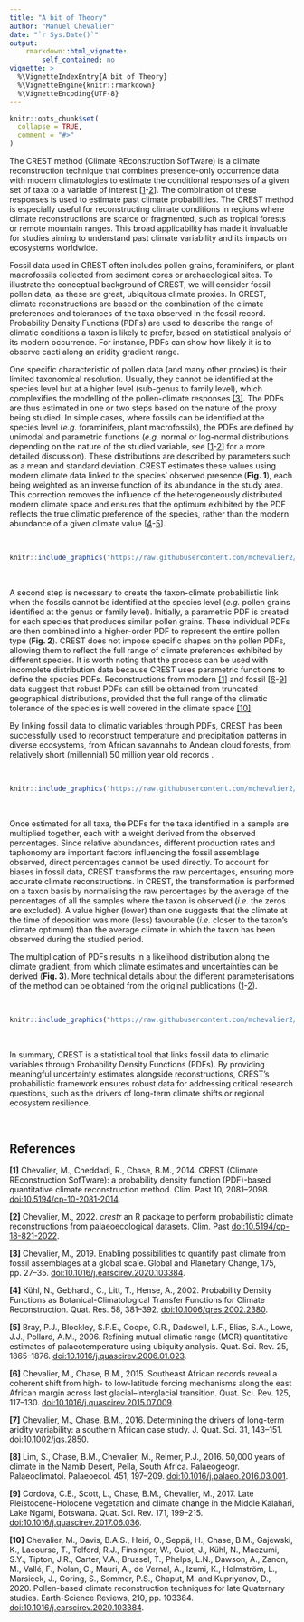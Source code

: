 ```yaml
---
title: "A bit of Theory"
author: "Manuel Chevalier"
date: "`r Sys.Date()`"
output:
    rmarkdown::html_vignette:
        self_contained: no
vignette: >
  %\VignetteIndexEntry{A bit of Theory}
  %\VignetteEngine{knitr::rmarkdown}
  %\VignetteEncoding{UTF-8}
---
```


```r
knitr::opts_chunk$set(
  collapse = TRUE,
  comment = "#>"
)
```

The CREST method (Climate REconstruction SofTware) is a climate reconstruction technique that combines presence-only occurrence data with modern climatologies to estimate the conditional responses of a given set of taxa to a variable of interest [[1](#chevalier_2014)-[2](#chevalier2022)]. The combination of these responses is used to estimate past climate probabilities. The CREST method is especially useful for reconstructing climate conditions in regions where climate reconstructions are scarce or fragmented, such as tropical forests or remote mountain ranges. This broad applicability has made it invaluable for studies aiming to understand past climate variability and its impacts on ecosystems worldwide.


Fossil data used in CREST often includes pollen grains, foraminifers, or plant macrofossils collected from sediment cores or archaeological sites. To illustrate the conceptual background of CREST, we will consider fossil pollen data, as these are great, ubiquitous climate proxies. In CREST, climate reconstructions are based on the combination of the climate preferences and tolerances of the taxa observed in the fossil record. Probability Density Functions (PDFs) are used to describe the range of climatic conditions a taxon is likely to prefer, based on statistical analysis of its modern occurrence. For instance, PDFs can show how likely it is to observe cacti along an aridity gradient range.

One specific characteristic of pollen data (and many other proxies) is their limited taxonomical resolution. Usually, they cannot be identified at the species level but at a higher level (sub-genus to family level), which complexifies the modelling of the pollen-climate responses [[3]](#chevalier2019). The PDFs are thus estimated in one or two steps based on the nature of the proxy being studied. In simple cases, where fossils can be identified at the species level (*e.g.* foraminifers, plant macrofossils), the PDFs are defined by unimodal and parametric functions (*e.g.* normal or log-normal distributions depending on the nature of the studied variable, see [[1](#chevalier_2014)-[2](#chevalier2021)] for a more detailed discussion). These distributions are described by parameters such as a mean and standard deviation. CREST estimates these values using modern climate data linked to the species’ observed presence (**Fig. 1**), each being weighted as an inverse function of its abundance in the study area. This correction removes the influence of the heterogeneously distributed modern climate space and ensures that the optimum exhibited by the PDF reflects the true climatic preference of the species, rather than the modern abundance of a given climate value [[4](#kuhl2002)-[5](#bray2006)].

<br >

```r
knitr::include_graphics("https://raw.githubusercontent.com/mchevalier2/crestr/master/docs/articles/theory_files/figure-html/crest-01.png")
```

<br >

A second step is necessary to create the taxon-climate probabilistic link when the fossils cannot be identified at the species level (*e.g.* pollen grains identified at the genus or family level). Initially, a parametric PDF is created for each species that produces similar pollen grains. These individual PDFs are then combined into a higher-order PDF to represent the entire pollen type (**Fig. 2**). CREST does not impose specific shapes on the pollen PDFs, allowing them to reflect the full range of climate preferences exhibited by different species. It is worth noting that the process can be used with incomplete distribution data because CREST uses parametric functions to define the species PDFs. Reconstructions from modern [[1]](#chevalier_2014) and fossil [[6](#cc15)-[9](#cordova2017)] data suggest that robust PDFs can still be obtained from truncated geographical distributions, provided that the full range of the climatic tolerance of the species is well covered in the climate space [[10]](#chevalier2020).


By linking fossil data to climatic variables through PDFs, CREST has been successfully used to reconstruct temperature and precipitation patterns in diverse ecosystems, from African savannahs to Andean cloud forests, from relatively short (millennial) 50 million year old records .

<br >

```r
knitr::include_graphics("https://raw.githubusercontent.com/mchevalier2/crestr/master/docs/articles/theory_files/figure-html/crest-02.png")
```

<br >

Once estimated for all taxa, the PDFs for the taxa identified in a sample are multiplied together, each with a weight derived from the observed percentages. Since relative abundances, different production rates and taphonomy are important factors influencing the fossil assemblage observed, direct percentages cannot be used directly. To account for biases in fossil data, CREST transforms the raw percentages, ensuring more accurate climate reconstructions. In CREST, the transformation is performed on a taxon basis by normalising the raw percentages by the average of the percentages of all the samples where the taxon is observed (_i.e._ the zeros are excluded). A value higher (lower) than one suggests that the climate at the time of deposition was more (less) favourable (_i.e._ closer to the taxon's climate optimum) than the average climate in which the taxon has been observed during the studied period.

The multiplication of PDFs results in a likelihood distribution along the climate gradient, from which climate estimates and uncertainties can be derived (**Fig. 3**). More technical details about the different parameterisations of the method can be obtained from the original publications ([1](#chevalier_2014)-[2](#chevalier2021)).

<br >

```r
knitr::include_graphics("https://raw.githubusercontent.com/mchevalier2/crestr/master/docs/articles/theory_files/figure-html/crest-03.png")
```

<br >

In summary, CREST is a statistical tool that links fossil data to climatic variables through Probability Density Functions (PDFs). By providing meaningful uncertainty estimates alongside reconstructions, CREST’s probabilistic framework ensures robust data for addressing critical research questions, such as the drivers of long-term climate shifts or regional ecosystem resilience.


<br >

## References {#ref}

**[1]** <a id="chevalier_2014"></a> Chevalier, M., Cheddadi, R., Chase, B.M., 2014. CREST (Climate REconstruction SofTware): a probability density function (PDF)-based quantitative climate reconstruction method. Clim. Past 10, 2081–2098. [doi:10.5194/cp-10-2081-2014](https://www.doi.org/10.5194/cp-10-2081-2014){target="_blank"}.

**[2]** <a id="chevalier2022"></a> Chevalier, M., 2022. _crestr_ an R package to perform probabilistic climate reconstructions from palaeoecological datasets. Clim. Past [doi:10.5194/cp-18-821-2022](https://www.doi.org/10.5194/cp-18-821-2022){target="_blank"}.

**[3]** <a id="chevalier2019"></a> Chevalier, M., 2019. Enabling possibilities to quantify past climate from fossil assemblages at a global scale. Global and Planetary Change, 175, pp. 27–35. [doi:10.1016/j.earscirev.2020.103384](https://www.doi.org/10.1016/j.earscirev.2020.103384){target="_blank"}.

**[4]** <a id="kuhl2002"></a> Kühl, N., Gebhardt, C., Litt, T., Hense, A., 2002. Probability Density Functions as Botanical-Climatological Transfer Functions for Climate Reconstruction. Quat. Res. 58, 381–392. [doi:10.1006/qres.2002.2380](https://www.sciencedirect.com/science/article/abs/pii/S003358940292380X){target="_blank"}.

**[5]** <a id="bray2006"></a> Bray, P.J., Blockley, S.P.E., Coope, G.R., Dadswell, L.F., Elias, S.A., Lowe, J.J., Pollard, A.M., 2006. Refining mutual climatic range (MCR) quantitative estimates of palaeotemperature using ubiquity analysis. Quat. Sci. Rev. 25, 1865–1876. [doi:10.1016/j.quascirev.2006.01.023](https://www.doi.org/10.1016/j.quascirev.2006.01.023){target="_blank"}.

**[6]** <a id="cc15"></a> Chevalier, M., Chase, B.M., 2015. Southeast African records reveal a coherent shift from high- to low-latitude forcing mechanisms along the east African margin across last glacial–interglacial transition. Quat. Sci. Rev. 125, 117–130. [doi:10.1016/j.quascirev.2015.07.009](https://www.doi.org/10.1016/j.quascirev.2015.07.009){target="_blank"}.

**[7]** <a id="cc16"></a> Chevalier, M., Chase, B.M., 2016. Determining the drivers of long-term aridity variability: a southern African case study. J. Quat. Sci. 31, 143–151. [doi:10.1002/jqs.2850](https://www.doi.org/10.1002/jqs.2850){target="_blank"}.

**[8]** <a id="lim2016"></a> Lim, S., Chase, B.M., Chevalier, M., Reimer, P.J., 2016. 50,000 years of climate in the Namib Desert, Pella, South Africa. Palaeogeogr. Palaeoclimatol. Palaeoecol. 451, 197–209. [doi:10.1016/j.palaeo.2016.03.001](https://www.doi.org/10.1016/j.palaeo.2016.03.001){target="_blank"}.

**[9]** <a id="cordova2017"></a> Cordova, C.E., Scott, L., Chase, B.M., Chevalier, M., 2017. Late Pleistocene-Holocene vegetation and climate change in the Middle Kalahari, Lake Ngami, Botswana. Quat. Sci. Rev. 171, 199–215. [doi:10.1016/j.quascirev.2017.06.036](https://www.doi.org/10.1016/j.quascirev.2017.06.036){target="_blank"}.

**[10]** <a id="chevalier2020"></a> Chevalier, M., Davis, B.A.S., Heiri, O., Seppä, H., Chase, B.M., Gajewski, K., Lacourse, T., Telford, R.J., Finsinger, W., Guiot, J., Kühl, N., Maezumi, S.Y., Tipton, J.R., Carter, V.A., Brussel, T., Phelps, L.N., Dawson, A., Zanon, M., Vallé, F., Nolan, C., Mauri, A., de Vernal, A., Izumi, K., Holmström, L., Marsicek, J., Goring, S., Sommer, P.S., Chaput, M. and Kupriyanov, D., 2020. Pollen-based climate reconstruction techniques for late Quaternary studies. Earth-Science Reviews, 210, pp. 103384. [doi:10.1016/j.earscirev.2020.103384](https://www.doi.org/10.1016/j.earscirev.2020.103384){target="_blank"}.

<br >
